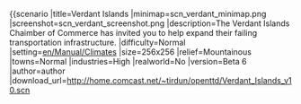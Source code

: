 {{scenario
|title=Verdant Islands
|minimap=scn_verdant_minimap.png
|screenshot=scn_verdant_screenshot.png
|description=The Verdant Islands Chaimber of Commerce has invited you to help expand their failing transportation infrastructure.
|difficulty=Normal
|setting=[[en/Manual/Climates]]
|size=256x256
|relief=Mountainous
|towns=Normal
|industries=High
|realworld=No
|version=Beta 6
|author=author
|download_url=http://home.comcast.net/~tirdun/openttd/Verdant_Islands_v10.scn